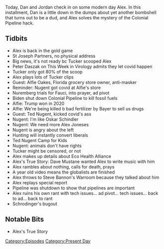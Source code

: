 {{DEFAULTSORT:
    #_EPISODE_0557:May 11, 2021
}}{{Episode
    | title           = May 11, 2021
    | caption         = Listen to this episode on [https://knowledgefight.libsyn.com/557-may-11-2021 Libsyn] [https://open.spotify.com/episode/2tF4cxT5VDCbxYovYzb4nz Spotify], Read the [[Transcript/557: May 11, 2021|Unofficial Transcript]], View discussion on [https://reddit.com/nc0v98 Reddit]
    | episodeNumber   = 557
    | length          = 01:21:39
    | airDate         = May 14, 2021
    | coverageDate    = May 11, 2021
    | episodeType     = [[:Category:Present Day|Present Day]]
    | appearance      = [[Peter Daszak]], [[Alfie Oakes]], [[Ted Nugent]], [[Anthony Fauci]], [[Dave Mustane]]
    | previousEpisode = [[556: May 6-7, 2021]]
    | nextEpisode     = [[558: May 8-9, 2003]]
}}

{{Stub}}

Today, Dan and Jordan check in on some modern day Alex.  In this installment, Dan is a little down in the dumps about yet another bombshell that turns out to be a dud, and Alex solves the mystery of the Colonial Pipeline hack.

==Tidbits==

*Alex is back in the gold game
*St Joseph Partners, no physical address
*Big news, it's not ready bc Tucker scooped Alex
*Peter Daszak on This Week in Virology admits they let covid happen
*Tucker only got 80% of the scoop
*Alex plays lots of Tucker clips
*Guest: Alfie Oakes, Florida grocery store owner, anti-masker
*Reminder: Nugent got covid at Alfie's store
*Nuremberg trials for Fauci, into prayer, ad pivot
*Biden shut down Colonial Pipeline to kill fossil fuels
*Alfie: Trump won in 2020
*Alfie: We're being killed b bad fertilizer by Bayer to sell us drugs
*Guest: Ted Nugent, kicked covid's ass
*Nugent: I'm like Oskar Schindler
*Nugent: We need more Alex Joneses
*Nugent is angry about the left
*Hunting will instantly convert liberals
*Ted Nugent Camp for Kids
*Nugent: animals don't have rights
*Tucker might be censored, or not
*Alex makes up details about Eco Health Alliance
*Alex's True Story: Dave Mustane wanted Alex to write music with him
*Alex rambles about nothing, calls for death, prays
*A year old video means the globalists are finished
*Alex throws to Steve Bannon's Warroom because they talked about him
*Alex replays special report
*Pipeline was shutdown to show that pipelines are important
*Alex ruins his own rant with tech issues... ad pivot... tech issues... back to ad... back to rant
*Schrodinger's bugout

==Notable Bits==

*Alex's True Story

[[Category:Episodes]]
[[Category:Present Day]]
